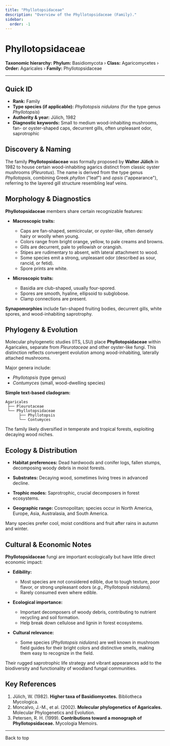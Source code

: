 ```yaml
---
title: "Phyllotopsidaceae"
description: "Overview of the Phyllotopsidaceae (Family)."
sidebar:
  order: -1
---
```



# Phyllotopsidaceae <Badge variant="note" text="Family" />

**Taxonomic hierarchy:** **Phylum:** Basidiomycota › **Class:** Agaricomycetes › **Order:** Agaricales › **Family:** Phyllotopsidaceae

---

## Quick ID
* **Rank:** Family  
* **Type species (if applicable):** _Phyllotopsis nidulans_ (for the type genus _Phyllotopsis_)  
* **Authority & year:** Jülich, 1982  
* **Diagnostic keywords:** Small to medium wood-inhabiting mushrooms, fan- or oyster-shaped caps, decurrent gills, often unpleasant odor, saprotrophic  

## Discovery & Naming
The family **Phyllotopsidaceae** was formally proposed by **Walter Jülich** in 1982 to house certain wood-inhabiting agarics distinct from classic oyster mushrooms (_Pleurotus_). The name is derived from the type genus _Phyllotopsis_, combining Greek _phyllon_ ("leaf") and _opsis_ ("appearance"), referring to the layered gill structure resembling leaf veins.

## Morphology & Diagnostics
**Phyllotopsidaceae** members share certain recognizable features:

- **Macroscopic traits:**
  - Caps are fan-shaped, semicircular, or oyster-like, often densely hairy or woolly when young.
  - Colors range from bright orange, yellow, to pale creams and browns.
  - Gills are decurrent, pale to yellowish or orangish.
  - Stipes are rudimentary to absent, with lateral attachment to wood.
  - Some species emit a strong, unpleasant odor (described as sour, rancid, or fetid).
  - Spore prints are white.

- **Microscopic traits:**
  - Basidia are club-shaped, usually four-spored.
  - Spores are smooth, hyaline, ellipsoid to subglobose.
  - Clamp connections are present.

**Synapomorphies** include fan-shaped fruiting bodies, decurrent gills, white spores, and wood-inhabiting saprotrophy.

## Phylogeny & Evolution
Molecular phylogenetic studies (ITS, LSU) place **Phyllotopsidaceae** within Agaricales, separate from _Pleurotaceae_ and other oyster-like fungi. This distinction reflects convergent evolution among wood-inhabiting, laterally attached mushrooms.

Major genera include:

- _Phyllotopsis_ (type genus)
- _Contumyces_ (small, wood-dwelling species)

**Simple text-based cladogram:**
```
Agaricales
 ├── Pleurotaceae
 └── Phyllotopsidaceae
      ├── Phyllotopsis
      └── Contumyces
```
The family likely diversified in temperate and tropical forests, exploiting decaying wood niches.

## Ecology & Distribution
- **Habitat preferences:** Dead hardwoods and conifer logs, fallen stumps, decomposing woody debris in moist forests.
- **Substrates:** Decaying wood, sometimes living trees in advanced decline.
- **Trophic modes:** Saprotrophic, crucial decomposers in forest ecosystems.

- **Geographic range:** Cosmopolitan; species occur in North America, Europe, Asia, Australasia, and South America.

Many species prefer cool, moist conditions and fruit after rains in autumn and winter.

## Cultural & Economic Notes
**Phyllotopsidaceae** fungi are important ecologically but have little direct economic impact:

- **Edibility:**
  - Most species are not considered edible, due to tough texture, poor flavor, or strong unpleasant odors (_e.g., Phyllotopsis nidulans_).
  - Rarely consumed even where edible.

- **Ecological importance:**
  - Important decomposers of woody debris, contributing to nutrient recycling and soil formation.
  - Help break down cellulose and lignin in forest ecosystems.

- **Cultural relevance:**
  - Some species (_Phyllotopsis nidulans_) are well known in mushroom field guides for their bright colors and distinctive smells, making them easy to recognize in the field.

Their rugged saprotrophic life strategy and vibrant appearances add to the biodiversity and functionality of woodland fungal communities.

## Key References
1. Jülich, W. (1982). **Higher taxa of Basidiomycetes.** Bibliotheca Mycologica.  
2. Moncalvo, J.-M., et al. (2002). **Molecular phylogenetics of Agaricales.** Molecular Phylogenetics and Evolution.  
3. Petersen, R. H. (1999). **Contributions toward a monograph of Phyllotopsidaceae.** Mycologia Memoirs.  

---

<LinkButton href="#top" variant="minimal" icon="arrow-up">
  Back to top
</LinkButton>
